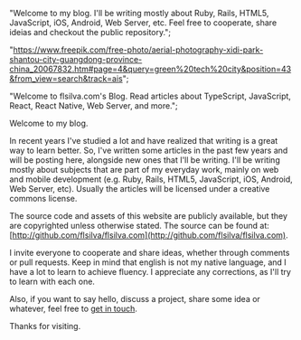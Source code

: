 





  "Welcome to my blog. I'll be writing mostly about Ruby, Rails, HTML5, JavaScript, iOS, Android, Web Server, etc. Feel free to cooperate, share ideias and checkout the public repository.";



  "https://www.freepik.com/free-photo/aerial-photography-xidi-park-shantou-city-guangdong-province-china_20067832.htm#page=4&query=green%20tech%20city&position=43&from_view=search&track=ais";






  "Welcome to flsilva.com's Blog. Read articles about TypeScript, JavaScript, React, React Native, Web Server, and more.";



Welcome to my blog.

In recent years I've studied a lot and have realized that writing is a great way to learn better. So, I've written some articles in the past few years and will be posting here, alongside new ones that I'll be writing. I'll be writing mostly about subjects that are part of my everyday work, mainly on web and mobile development (e.g. Ruby, Rails, HTML5, JavaScript, iOS, Android, Web Server, etc). Usually the articles will be licensed under a creative commons license.

The source code and assets of this website are publicly available, but they are copyrighted unless otherwise stated. The source can be found at: [http://github.com/flsilva/flsilva.com](http://github.com/flsilva/flsilva.com).

I invite everyone to cooperate and share ideas, whether through comments or pull requests. Keep in mind that english is not my native language, and I have a lot to learn to achieve fluency. I appreciate any corrections, as I'll try to learn with each one.

Also, if you want to say hello, discuss a project, share some idea or whatever, feel free to [get in touch](mailto:flsilva7@gmail.com).

Thanks for visiting.
